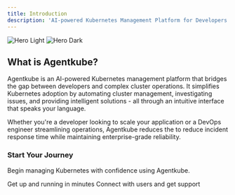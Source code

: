 ```yaml
---
title: Introduction
description: 'AI-powered Kubernetes Management Platform for Developers and DevOps Teams'
---
```


<img
  className="block dark:hidden"
  src="/images/hero-light.svg"
  alt="Hero Light"
/>
<img
  className="hidden dark:block"
  src="/images/hero-dark.svg"
  alt="Hero Dark"
/>

## What is Agentkube?

Agentkube is an AI-powered Kubernetes management platform that bridges the gap between developers and complex cluster operations. It simplifies Kubernetes adoption by automating cluster management, investigating issues, and providing intelligent solutions - all through an intuitive interface that speaks your language.

Whether you're a developer looking to scale your application or a DevOps engineer streamlining operations, Agentkube reduces the to reduce incident response time while maintaining enterprise-grade reliability.


### Start Your Journey

Begin managing Kubernetes with confidence using Agentkube.

<CardGroup cols={2}>
  <Card
    title="Download"
    icon="square-terminal"
    href="https://agentkube.com/downloads"
  >
    Get up and running in minutes
  </Card>
  <Card
    title="Join Community"
    icon="discord"
    href="/community"
  >
    Connect with users and get support
  </Card>
</CardGroup>